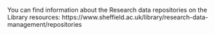 <!-- Include information about your organisational data repository here. -->

You can find information about the Research data repositories on the Library resources: https://www.sheffield.ac.uk/library/research-data-management/repositories
